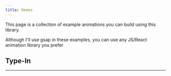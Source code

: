 ```yaml
---
title: Demos
---
```



This page is a collection of example animations you can build using this library.

Although I'll use gsap in these examples, you can use any JS/React animation library you prefer

## Type-In

---

<TypeIn client:load />
